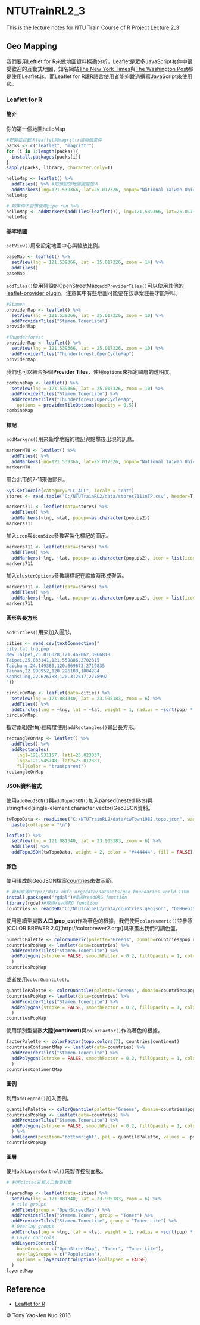 # NTUTrainRL2_3
This is the lecture notes for NTU Train Course of R Project Lecture 2_3

## Geo Mapping

我們要用Leftlet for R來做地圖資料探勘分析，Leaflet是眾多JavaScript套件中很受歡迎的互動式地圖，知名網站[The New York Times](http://www.nytimes.com/projects/elections/2013/nyc-primary/mayor/map.html)與[The Washington Post](http://www.washingtonpost.com/sf/local/2013/11/09/washington-a-world-apart/)都是使用Leaflet.js。而Leaflet for R讓R語言使用者能夠跳過撰寫JavaScript來使用它。

### Leaflet for R

#### 簡介

你的第一個地圖helloMap

```r
#安裝並且載入leaflet與magrittr這兩個套件
packs <- c("leaflet", "magrittr")
for (i in 1:length(packs)){
  install.packages(packs[i])
}
sapply(packs, library, character.only=T)

helloMap <- leaflet() %>%
  addTiles() %>% #把預設的地圖圖層加入
  addMarkers(lng=121.539366, lat=25.017326, popup="National Taiwan University")
helloMap

# 如果你不習慣使用pipe run %>%
helloMap <- addMarkers(addTiles(leaflet()), lng=121.539366, lat=25.017326, popup="National Taiwan University")
helloMap
```

#### 基本地圖

`setView()`用來設定地圖中心與縮放比例。

```r
baseMap <- leaflet() %>% 
  setView(lng = 121.539366, lat = 25.017326, zoom = 14) %>% 
  addTiles()
baseMap
```

`addTiles()`使用預設的[OpenStreetMap](https://www.openstreetmap.org/#map=5/51.500/-0.100);`addProviderTiles()`可以使用其他的[leaflet-provider plugin](http://leaflet-extras.github.io/leaflet-providers/preview/index.html)，注意其中有些地圖可能要在該專案註冊才能呼叫。

```r
#Stamen
providerMap <- leaflet() %>%
  setView(lng = 121.539366, lat = 25.017326, zoom = 10) %>%
  addProviderTiles("Stamen.TonerLite")
providerMap

#Thunderforest
providerMap <- leaflet() %>%
  setView(lng = 121.539366, lat = 25.017326, zoom = 10) %>%
  addProviderTiles("Thunderforest.OpenCycleMap")
providerMap
```

我們也可以結合多個**Provider Tiles**，使用`options`來指定圖層的透明度。

```r
combineMap <- leaflet() %>%
  setView(lng = 121.539366, lat = 25.017326, zoom = 10) %>%
  addProviderTiles("Stamen.TonerLite") %>%
  addProviderTiles("Thunderforest.OpenCycleMap",
    options = providerTileOptions(opacity = 0.5))
combineMap
```

#### 標記

`addMarkers()`用來新增地點的標記與點擊後出現的訊息。

```r
markerNTU <- leaflet() %>%
  addTiles() %>%
  addMarkers(lng=121.539366, lat=25.017326, popup="National Taiwan University")
markerNTU
```

用台北市的7-11來做範例。

```r
Sys.setlocale(category="LC_ALL", locale = "cht")
stores <- read.table("C:/NTUTrainRL2/data/stores711inTP.csv", header=T, sep=",", stringsAsFactors=F, encoding = "UTF-8")

markers711 <- leaflet(data=stores) %>%
  addTiles() %>%
  addMarkers(~lng, ~lat, popup=~as.character(popups2))
markers711
```

加入`icon`與`iconSize`參數客製化標記的圖示。

```r
markers711 <- leaflet(data=stores) %>%
  addTiles() %>%
  addMarkers(~lng, ~lat, popup=~as.character(popups2), icon = list(iconUrl = "C:/NTUTrainRL2/image/711_logo.gif", iconSize = c(20, 20)))
markers711
```

加入`clusterOptions`參數讓標記在縮放時形成聚落。

```r
markers711 <- leaflet(data=stores) %>%
  addTiles() %>%
  addMarkers(~lng, ~lat, popup=~as.character(popups2), icon = list(iconUrl = "C:/NTUTrainRL2/image/711_logo.gif", iconSize = c(20, 20)), clusterOptions = markerClusterOptions())
markers711
```

#### 圓形與長方形

`addCircles()`用來加入圓形。

```r
cities <- read.csv(textConnection("
city,lat,lng,pop
New Taipei,25.016028,121.462062,3966818
Taipei,25.033141,121.559886,2702315
Taichung,24.149360,120.669673,2719835
Tainan,22.998952,120.226100,1884284
Kaohsiung,22.626788,120.312617,2778992
"))

circleOnMap <- leaflet(data=cities) %>% 
  setView(lng = 121.081340, lat = 23.905183, zoom = 6) %>%
  addTiles() %>%
  addCircles(lng = ~lng, lat = ~lat, weight = 1, radius = ~sqrt(pop) * 30, popup = ~sprintf("%s</br>%s ppl",city,pop))
circleOnMap
```

指定兩組(對角)經緯度使用`addRectangles()`畫出長方形。

```r
rectangleOnMap <- leaflet() %>%
  addTiles() %>%
  addRectangles(
    lng1=121.531157, lat1=25.023037,
    lng2=121.545748, lat2=25.012381,
    fillColor = "transparent")
rectangleOnMap
```

#### JSON資料格式

使用`addGeoJSON()`與`addTopoJSON()`加入parsed(nested lists)與stringified(single-element character vector)GeoJSON資料。

```r
twTopoData <- readLines("C:/NTUTrainRL2/data/twTown1982.topo.json", warn=FALSE) %>%
  paste(collapse = "\n")

leaflet() %>%
  setView(lng = 121.081340, lat = 23.905183, zoom = 6) %>%
  addTiles() %>%
  addTopoJSON(twTopoData, weight = 2, color = "#444444", fill = FALSE)
```

#### 顏色

使用現成的GeoJSON檔案[countries](http://data.okfn.org/data/datasets/geo-boundaries-world-110m)來做示範。

```r
# 資料來源http://data.okfn.org/data/datasets/geo-boundaries-world-110m
install.packages("rgdal")#取得readORG function
library(rgdal)#取得readORG function
countries <- readOGR("C:/NTUTrainRL2/data/countries.geojson", "OGRGeoJSON")
```

使用連續型變數**人口(pop_est)**作為著色的根據，我們使用`colorNumeric()`並參照(COLOR BREWER 2.0)[http://colorbrewer2.org/]與來畫出我們的調色盤。

```r
numericPalette <- colorNumeric(palette="Greens", domain=countries$pop_est)
countriesPopMap <- leaflet(data=countries) %>%
  addProviderTiles("Stamen.TonerLite") %>%
  addPolygons(stroke = FALSE, smoothFactor = 0.2, fillOpacity = 1, color = ~numericPalette(pop_est)
  )
countriesPopMap
```

或者使用`colorQuantile()`。

```r
quantilePalette <- colorQuantile(palette="Greens", domain=countries$pop_est, n=7)
countriesPopMap <- leaflet(data=countries) %>%
  addProviderTiles("Stamen.TonerLite") %>%
  addPolygons(stroke = FALSE, smoothFactor = 0.2, fillOpacity = 1, color = ~quantilePalette(pop_est)
  )
countriesPopMap
```

使用類別型變數**大陸(continent)**與`colorFactor()`作為著色的根據。

```r
factorPalette <- colorFactor(topo.colors(7), countries$continent)
countriesContinentMap <- leaflet(data=countries) %>%
  addProviderTiles("Stamen.TonerLite") %>%
  addPolygons(stroke = FALSE, smoothFactor = 0.2, fillOpacity = 1, color = ~factorPalette(continent)
  )
countriesContinentMap
```

#### 圖例

利用`addLegend()`加入圖例。

```r
quantilePalette <- colorQuantile(palette="Greens", domain=countries$pop_est, n=5)
countriesPopMap <- leaflet(data=countries) %>%
  addProviderTiles("Stamen.TonerLite") %>%
  addPolygons(stroke = FALSE, smoothFactor = 0.2, fillOpacity = 1, color = ~quantilePalette(pop_est)
  ) %>%
  addLegend(position="bottomright", pal = quantilePalette, values = ~pop_est, opacity = 1, title="Population Quantile")
countriesPopMap
```

#### 圖層

使用`addLayersControl()`來製作控制面板。

```r
# 利用cities五都人口數資料集

layeredMap <- leaflet(data=cities) %>% 
  setView(lng = 121.081340, lat = 23.905183, zoom = 6) %>%
  # tile groups
  addTiles(group = "OpenStreetMap") %>%
  addProviderTiles("Stamen.Toner", group = "Toner") %>%
  addProviderTiles("Stamen.TonerLite", group = "Toner Lite") %>%
  # Overlay groups
  addCircles(lng = ~lng, lat = ~lat, weight = 1, radius = ~sqrt(pop) * 30, popup = ~sprintf("%s</br>%s ppl",city,pop), group="Population") %>%
  # Layer controls
  addLayersControl(
    baseGroups = c("OpenStreetMap", "Toner", "Toner Lite"),
    overlayGroups = c("Population"),
    options = layersControlOptions(collapsed = FALSE)
  )
layeredMap
```

## Reference
* [Leaflet for R](https://rstudio.github.io/leaflet/)

&copy; Tony Yao-Jen Kuo 2016